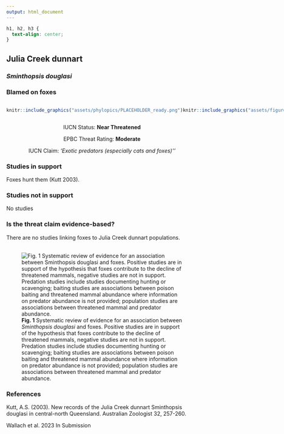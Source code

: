 ```yaml
---
output: html_document
---
```

```css
h1, h2, h3 {
  text-align: center;
}
```

## **Julia Creek dunnart**
### *Sminthopsis douglasi*
### Blamed on foxes

:::: {style="display: flex;"}

::: {}
  ```r
  knitr::include_graphics("assets/phylopics/PLACEHOLDER_ready.png")
  ```
:::

::: {}

:::

::: {}
  ```r
  knitr::include_graphics("assets/figures/Map_Fox_Sminthopsis douglasi.png")
  ```
:::

::::
<center>
IUCN Status: **Near Threatened**

EPBC Threat Rating: **Moderate**

IUCN Claim: *'Exotic predators (especially cats and foxes)''*

</center>

### Studies in support

Foxes hunt them (Kutt 2003).

### Studies not in support

No studies

### Is the threat claim evidence-based?

There are no studies linking foxes to Julia Creek dunnart populations.
<br>
<br>

![**Fig. 1**  Systematic review of evidence for an association between *Sminthopsis douglasi* and foxes. Positive studies are in support of the hypothesis that foxes contribute to the decline of threatened mammals, negative studies are not in support. Predation studies include studies documenting hunting or scavenging; baiting studies are associations between poison baiting and threatened mammal abundance where information on predator abundance is not provided; population studies are associations between threatened mammal and predator abundance.](assets/figures/Main_Evidence_Fox_Sminthopsis douglasi.png)

### References

Kutt, A.S. (2003). New records of the Julia Creek dunnart Sminthopsis douglasi in central-north Queensland. Australian Zoologist 32, 257-260.

Wallach et al. 2023 In Submission

